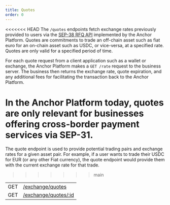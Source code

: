 ```yaml
---
title: Quotes
order: 0
---
```



<<<<<<< HEAD
The `/quotes` endpoints fetch exchange rates previously provided to users via the [SEP-38 RFQ API][sep-38] implemented by the Anchor Platform. Quotes are commitments to trade an off-chain asset such as fiat euro for an on-chain asset such as USDC, or vice-versa, at a specified rate. Quotes are only valid for a specified period of time.

For each quote request from a client application such as a wallet or exchange, the Anchor Platform makes a `GET /rate` request to the business server. The business then returns the exchange rate, quote expiration, and any additional fees for facilitating the transaction back to the Anchor Platform.

In the Anchor Platform today, quotes are only relevant for businesses offering cross-border payment services via SEP-31.
=======
The quote endpoint is used to provide potential trading pairs and exchange rates for a given asset pair. For example, if a user wants to trade their USDC for EUR (or any other Fiat currency), the quote endpoint would provide them with the current exchange rate for that trade.
>>>>>>> main

<EndpointsTable title="Endpoints">

| | |
| --- | --------------------- |
| GET | [/exchange/quotes](../get-quotes.api.mdx) |
| GET | [/exchange/quotes/:id](../get-quote.api.mdx) |

</EndpointsTable>

[sep-38]: https://github.com/stellar/stellar-protocol/blob/master/ecosystem/sep-0038.md